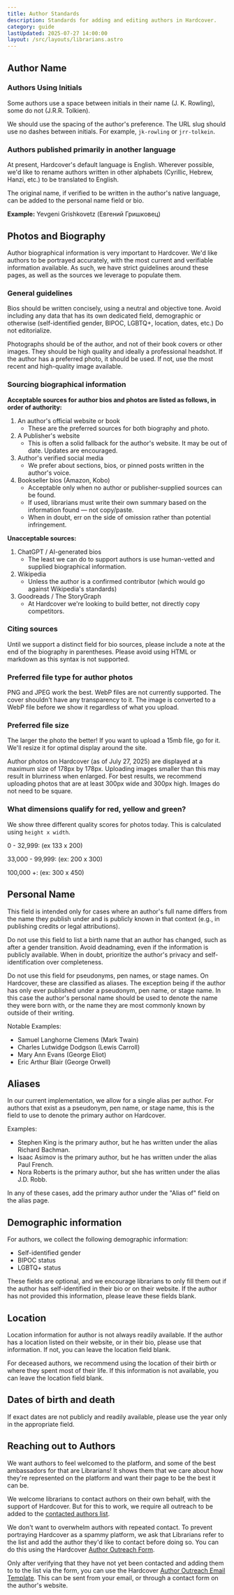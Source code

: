```yaml
---
title: Author Standards
description: Standards for adding and editing authors in Hardcover.
category: guide
lastUpdated: 2025-07-27 14:00:00
layout: /src/layouts/librarians.astro
---
```



## Author Name
### Authors Using Initials
Some authors use a space between initials in their name (J. K. Rowling), some do not (J.R.R. Tolkien). 

We should use the spacing of the author's preference. The URL slug should use no dashes between initials. For example, `jk-rowling` or `jrr-tolkein`.

### Authors published primarily in another language
At present, Hardcover's default language is English. Wherever possible, we'd like to rename authors written in other alphabets (Cyrillic, Hebrew, Hanzi, etc.) to be translated to English.

The original name, if verified to be written in the author's native language, can be added to the personal name field or bio.

**Example:** Yevgeni Grishkovetz (Евгений Гришковец)

## Photos and Biography
Author biographical information is very important to Hardcover. We'd like authors to be portrayed accurately, with the most current and verifiable information available. As such, we have strict guidelines around these pages, as well as the sources we leverage to populate them.

### General guidelines

Bios should be written concisely, using a neutral and objective tone. Avoid including any data that has its own dedicated field, demographic or otherwise (self-identified gender, BIPOC, LGBTQ+, location, dates, etc.) Do not editorialize.

Photographs should be of the author, and not of their book covers or other images. They should be high quality and ideally a professional headshot. If the author has a preferred photo, it should be used. If not, use the most recent and high-quality image available.

### Sourcing biographical information

**Acceptable sources for author bios and photos are listed as follows, in order of authority:**

1. An author's official website or book
    - These are the preferred sources for both biography and photo.
2. A Publisher's website
    - This is often a solid fallback for the author's website. It may be out of date. Updates are encouraged.
3. Author's verified social media
    - We prefer about sections, bios, or pinned posts written in the author's voice.
4. Bookseller bios (Amazon, Kobo)
    - Acceptable only when no author or publisher-supplied sources can be found.
    - If used, librarians must write their own summary based on the information found — not copy/paste.
    - When in doubt, err on the side of omission rather than potential infringement.

**Unacceptable sources:**
1. ChatGPT / AI-generated bios
    - The least we can do to support authors is use human-vetted and supplied biographical information.
2. Wikipedia
    - Unless the author is a confirmed contributor (which would go against Wikipedia's standards)
3. Goodreads / The StoryGraph
    - At Hardcover we're looking to build better, not directly copy competitors.

### Citing sources
Until we support a distinct field for bio sources, please include a note at the end of the biography in parentheses. Please avoid using HTML or markdown as this syntax is not supported.

### Preferred file type for author photos
PNG and JPEG work the best. WebP files are not currently supported. The cover shouldn't have any transparency to it. The image is converted to a WebP file before we show it regardless of what you upload.

### Preferred file size
The larger the photo the better! If you want to upload a 15mb file, go for it. We'll resize it for optimal display around the site.

Author photos on Hardcover (as of July 27, 2025) are displayed at a maximum size of 178px by 178px. Uploading images smaller than this may result in blurriness when enlarged. For best results, we recommend uploading photos that are at least 300px wide and 300px high. Images do not need to be square.

### What dimensions qualify for red, yellow and green?
We show three different quality scores for photos today. This is calculated using `height x width`.

0 - 32,999: <Badge text="Bad Quality" variant="danger" /> (ex 133 x 200)

33,000 - 99,999: <Badge text="Ok Quality" variant="caution" /> (ex: 200 x 300)

100,000 +: <Badge text="Good Quality" variant="success" /> (ex: 300 x 450)

## Personal Name
This field is intended only for cases where an author's full name differs from the name they publish under and is publicly known in that context (e.g., in publishing credits or legal attributions).

Do not use this field to list a birth name that an author has changed, such as after a gender transition. Avoid deadnaming, even if the information is publicly available. When in doubt, prioritize the author's privacy and self-identification over completeness.

Do not use this field for pseudonyms, pen names, or stage names. On Hardcover, these are classified as aliases. The exception being if the author has only ever published under a pseudonym, pen name, or stage name. In this case the author's personal name should be used to denote the name they were born with, or the name they are most commonly known by outside of their writing.

Notable Examples:
- Samuel Langhorne Clemens (Mark Twain)
- Charles Lutwidge Dodgson (Lewis Carroll)
- Mary Ann Evans (George Eliot)
- Eric Arthur Blair (George Orwell)

## Aliases
In our current implementation, we allow for a single alias per author. For authors that exist as a pseudonym, pen name, or stage name, this is the field to use to denote the primary author on Hardcover.

Examples: 
- Stephen King is the primary author, but he has written under the alias Richard Bachman.
- Isaac Asimov is the primary author, but he has written under the alias Paul French.
- Nora Roberts is the primary author, but she has written under the alias J.D. Robb.

In any of these cases, add the primary author under the "Alias of" field on the alias page.

## Demographic information
For authors, we collect the following demographic information:
- Self-identified gender
- BIPOC status
- LGBTQ+ status

These fields are optional, and we encourage librarians to only fill them out if the author has self-identified in their bio or on their website. If the author has not provided this information, please leave these fields blank.

## Location
Location information for author is not always readily available. If the author has a location listed on their website, or in their bio, please use that information. If not, you can leave the location field blank.

For deceased authors, we recommend using the location of their birth or where they spent most of their life. If this information is not available, you can leave the location field blank.

## Dates of birth and death
If exact dates are not publicly and readily available, please use the year only in the appropriate field.

## Reaching out to Authors

We want authors to feel welcomed to the platform, and some of the best ambassadors for that are Librarians! It shows them that we care about how they're represented on the platform and want their page to be the best it can be.

We welcome librarians to contact authors on their own behalf, with the support of Hardcover. But for this to work, we require all outreach to be added to the [contacted authors list](https://docs.google.com/spreadsheets/d/1MlaWgpBYdaLxxTwmYZxhQ0xPNqi4kZQ4J4CVPXa6Vxg/edit?gid=308756447#gid=308756447).

We don't want to overwhelm authors with repeated contact. To prevent portraying Hardcover as a spammy platform, we ask that Librarians refer to the list and add the author they'd like to contact before doing so. You can do this using the Hardcover [Author Outreach Form](https://forms.gle/ewUDjfe7SV8RdaWd6).

Only after verifying that they have not yet been contacted and adding them to to the list via the form, you can use the Hardcover [Author Outreach Email Template](https://docs.google.com/document/d/1fUmholoNHE9dR45LEREXeRUk-iwrKhlYtbzjLz9sGS8/edit?usp=sharing). This can be sent from your email, or through a contact form on the author's website.